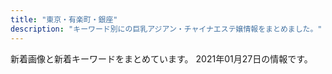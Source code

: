 ```yaml
---
title: "東京・有楽町・銀座"
description: "キーワード別にの巨乳アジアン・チャイナエステ嬢情報をまとめました。"
---
```


新着画像と新着キーワードをまとめています。
2021年01月27日の情報です。

<DmmAffiliateIns />
<KeywordTable
  shops={
    [
    {
        "keywords": {},
        "url": "http://coco.jpest.net/",
        "name": "CoCo",
        "img_links": [
            "http://coco.jpest.net/uploads//sites/14/2020/08/tel-1.png",
            "http://coco.jpest.net/uploads//sites/14/2020/08/tel-top2-3.jpg",
            "http://coco.jpest.net/uploads//sites/14/2020/08/a1.jpg",
            "http://coco.jpest.net/uploads//sites/14/2020/08/bcc3-1.jpg",
            "http://coco.jpest.net/uploads//sites/14/2020/08/sys-786x1024.jpg",
            "http://coco.jpest.net/uploads//sites/14/2020/08/r6.jpg",
            "http://coco.jpest.net/uploads//sites/14/2020/08/g3.jpg",
            "http://coco.jpest.net/uploads//sites/14/2020/08/g2-1.jpg",
            "http://coco.jpest.net/uploads//sites/14/2020/08/bcc1.jpg",
            "http://coco.jpest.net/uploads//sites/14/2020/08/g3-215x300.jpg",
            "http://coco.jpest.net/uploads//sites/14/2020/08/news.png",
            "http://coco.jpest.net/uploads//sites/14/2020/08/s1.png",
            "http://coco.jpest.net/uploads//sites/14/2020/09/g2.jpg",
            "http://coco.jpest.net/uploads//sites/14/2020/08/r1.jpg",
            "http://coco.jpest.net/uploads//sites/14/2020/08/ta.png",
            "http://coco.jpest.net/uploads//sites/14/2020/09/g2-215x300.jpg",
            "http://coco.jpest.net/uploads//sites/14/2020/08/bcc3-2.jpg",
            "http://coco.jpest.net/uploads//sites/14/2020/08/r4.jpg",
            "http://coco.jpest.net/uploads//sites/14/2020/08/g1-215x300.jpg",
            "http://coco.jpest.net/uploads//sites/14/2020/08/g1.jpg",
            "http://coco.jpest.net/uploads//sites/14/2020/08/pick_t.jpg",
            "http://coco.jpest.net/uploads//sites/14/2020/09/g1.jpg",
            "http://coco.jpest.net/uploads//sites/14/2020/09/g1-215x300.jpg",
            "http://coco.jpest.net/uploads//sites/14/2020/08/a2.jpg",
            "http://coco.jpest.net/uploads//sites/14/2020/08/g2-1-215x300.jpg",
            "http://coco.jpest.net/uploads//sites/14/2020/08/r5.jpg",
            "http://coco.jpest.net/uploads//sites/14/2020/08/interior_t.jpg",
            "http://coco.jpest.net/uploads//sites/14/2020/08/r3.jpg",
            "http://coco.jpest.net/uploads//sites/14/2020/08/staff_t.jpg",
            "http://coco.jpest.net/uploads//sites/14/2020/08/acc1.jpg",
            "http://coco.jpest.net/uploads//sites/14/2020/08/tel-top-1.jpg",
            "http://coco.jpest.net/uploads//sites/14/2020/08/bcc2.jpg",
            "http://coco.jpest.net/uploads//sites/14/2020/08/footer_02-1.jpg",
            "http://coco.jpest.net/uploads//sites/14/2020/08/r2.jpg"
        ],
        "station": "\u99ac\u55b0\u6a2a\u5c71\u99c5B4\u51fa\u53e3"
    },
    {
        "url": "http://sweet-massage.work/",
        "img_links": [
            "http://sweet-massage.work/img/s3.jpg",
            "http://sweet-massage.work/sp/img/botton.jpg",
            "http://sweet-massage.work/sp/img/sys.jpg",
            "http://sweet-massage.work/sp/img/st1.jpg",
            "http://sweet-massage.work/img/st2.jpg",
            "http://sweet-massage.work/sp/img/tit.jpg",
            "http://sweet-massage.work/img/sta4.jpg",
            "http://sweet-massage.work/img/mobile-1.png",
            "http://sweet-massage.work/img/st3.jpg",
            "http://sweet-massage.work/sp/img/st02.jpg",
            "http://sweet-massage.work/sp/img/st5.jpg",
            "http://sweet-massage.work/sp/img/time.jpg",
            "http://sweet-massage.work/sp/img/pic.jpg",
            "http://sweet-massage.work/img/st04.jpg",
            "http://sweet-massage.work/sp/img/s2.jpg",
            "http://sweet-massage.work/img/sta2.jpg",
            "http://sweet-massage.work/sp/img/info.jpg",
            "http://sweet-massage.work/img/foot-body.jpg",
            "http://sweet-massage.work/img/st1.jpg",
            "http://sweet-massage.work/img/m1.png",
            "http://sweet-massage.work/sp/img/t-t.jpg",
            "http://sweet-massage.work/sp/img/tel.jpg",
            "http://sweet-massage.work/img/sta1.jpg",
            "http://sweet-massage.work/sp/img/st04.jpg",
            "http://sweet-massage.work/img/st5.jpg",
            "http://sweet-massage.work/img/sta5.jpg",
            "http://sweet-massage.work/img/s5.jpg",
            "http://sweet-massage.work/img/st005.jpg",
            "http://sweet-massage.work/sp/img/st005.jpg",
            "http://sweet-massage.work/sp/img/t-r.jpg",
            "http://sweet-massage.work/img/st4.jpg",
            "http://sweet-massage.work/sp/img/add2.jpg",
            "http://sweet-massage.work/img/st03.jpg",
            "http://sweet-massage.work/sp/img/st4.jpg",
            "http://sweet-massage.work/img/st01.jpg",
            "http://sweet-massage.work/sp/img/t-a.jpg",
            "http://sweet-massage.work/img/s1.jpg",
            "http://sweet-massage.work/img/sta3.jpg",
            "http://sweet-massage.work/sp/img/st2.jpg",
            "http://sweet-massage.work/sp/img/pc.jpg",
            "http://sweet-massage.work/sp/img/t-o.jpg",
            "http://sweet-massage.work/img/st02.jpg",
            "http://sweet-massage.work/sp/img/st01.jpg",
            "http://sweet-massage.work/sp/img/st03.jpg",
            "http://sweet-massage.work/img/st05.jpg",
            "http://sweet-massage.work/img/nos.jpg",
            "http://sweet-massage.work/sp/img/add.jpg",
            "http://sweet-massage.work/sp/img/s4.jpg",
            "http://sweet-massage.work/sp/img/st05.jpg",
            "http://sweet-massage.work/sp/img/t-s.jpg",
            "http://sweet-massage.work/sp/img/st3.jpg",
            "http://sweet-massage.work/img/s2.jpg",
            "http://sweet-massage.work/sp/img/s5.jpg",
            "http://sweet-massage.work/img/s4.jpg",
            "http://sweet-massage.work/sp/img/s3.jpg"
        ],
        "station": "\u8305\u5834\u753a\u99c53\u756a\u51fa\u53e3",
        "name": "Sweet",
        "keywords": {
            "89": 3,
            "85": 3,
            "86": 6,
            "E": 6,
            "88": 3,
            "D": 6,
            "C": 3
        }
    },
    {
        "img_links": [
            "https://melodyspa.tokyo/images/st/mina.jpg",
            "https://melodyspa.tokyo/images/st/risa.jpg",
            "https://melodyspa.tokyo/images/st/yuna.jpg",
            "https://melodyspa.tokyo/images/st/you.jpg",
            "https://melodyspa.tokyo/images/st/yuna2.jpg",
            "https://melodyspa.tokyo/images/st/mina2.jpg",
            "https://melodyspa.tokyo/images/st/you3.jpg",
            "https://melodyspa.tokyo/images/topimage/topimage.jpg",
            "https://melodyspa.tokyo/images/st/ringo.jpg",
            "https://melodyspa.tokyo/images/st/yuna1.jpg",
            "https://melodyspa.tokyo/images/st/miho.jpg",
            "https://melodyspa.tokyo/images/st/you2.jpg",
            "https://melodyspa.tokyo/images/share/pagetop.png",
            "https://melodyspa.tokyo/images/st/rara2.jpg"
        ],
        "url": "https://melodyspa.tokyo/",
        "station": "JR\u65b0\u65e5\u672c\u6a4b\u99c56\u756a\u51fa\u53e3",
        "name": "Melody Spa -\u30e1\u30ed\u30c7\u30a3 \u30b9\u30d1-",
        "keywords": {
            "86": 4,
            "F": 2,
            "C": 28
        }
    },
    {
        "img_links": [
            "https://www.hatena.ne.jp/images/wwwridge/help@2x.png",
            "http://b.hatena.ne.jp/images/v4/public/add/hatenabookmark_ios7.png",
            "http://\u30a2\u30b8\u30a2\u30f3\u30a8\u30b9\u30c6.biz/images/88-31.jpg",
            "https://b.st-hatena.com/images/entry-button/button-only@2x.png",
            "https://b.hatena.ne.jp/images/v4/public/add/hatenabookmark_ios7.png",
            "https://www.hatena.ne.jp/images/wwwridge/ng@2x.png",
            "http://b.hatena.ne.jp/images/v4/public/add/hatenabookmark_android.png",
            "https://b.hatena.ne.jp/images/v4/public/add/hatenabookmark_android.png",
            "http://asian.mensesthe.tokyo/wp-content/uploads/2016/01/7CzXuAWe.jpg",
            "https://www.hatena.ne.jp/images/wwwridge/ok@2x.png",
            "http://momipara.jp/img/link/momi88.jpg"
        ],
        "url": "http://kaitekido.eei.jp/",
        "keywords": {},
        "name": "\u5feb\u9069\u5802",
        "station": "\u516b\u4e01\u5800\u99c5B2\u51fa\u53e3"
    },
    {
        "station": "\u65b0\u5bcc\u753a\u99c5",
        "name": "\u7652\u3057\u306e\u6d77",
        "img_links": [
            "http://xn--vckg5a5c7c8c1czd.in.net/images/staff_images/cg5.jpg",
            "http://xn--vckg5a5c7c8c1czd.in.net/images/slider/slide2s.jpg",
            "http://xn--vckg5a5c7c8c1czd.in.net/images/an_2_02.jpg",
            "http://xn--vckg5a5c7c8c1czd.in.net/images/an_2_04.jpg",
            "http://xn--vckg5a5c7c8c1czd.in.net/images/staff_images/top_small_5.jpg",
            "http://xn--vckg5a5c7c8c1czd.in.net/images/slider/slide3.jpg",
            "http://xn--vckg5a5c7c8c1czd.in.net/images/staff_images/cg16.jpg",
            "http://xn--vckg5a5c7c8c1czd.in.net/images/index_01.jpg",
            "http://xn--vckg5a5c7c8c1czd.in.net/images/slider/slide2.jpg",
            "http://xn--vckg5a5c7c8c1czd.in.net/images/no.png",
            "http://xn--vckg5a5c7c8c1czd.in.net/images/staff_images/cg14.jpg",
            "http://xn--vckg5a5c7c8c1czd.in.net/images/an_2_03.jpg",
            "http://xn--vckg5a5c7c8c1czd.in.net/images/staff_images/top_small_16.jpg",
            "http://xn--vckg5a5c7c8c1czd.in.net/images/slider/slide3s.jpg",
            "http://xn--vckg5a5c7c8c1czd.in.net/images/slider/slide1.jpg",
            "http://xn--vckg5a5c7c8c1czd.in.net/images/an_2_05.jpg",
            "http://xn--vckg5a5c7c8c1czd.in.net/images/an_1_07.jpg",
            "http://xn--vckg5a5c7c8c1czd.in.net/images/staff_images/top_small_14.jpg",
            "http://xn--vckg5a5c7c8c1czd.in.net/images/an_1_04.jpg",
            "http://xn--vckg5a5c7c8c1czd.in.net/images/QRcode.jpg",
            "http://xn--vckg5a5c7c8c1czd.in.net/images/staff_images/top_small_1.jpg",
            "http://xn--vckg5a5c7c8c1czd.in.net/images/staff_images/top_small_17.jpg",
            "http://xn--vckg5a5c7c8c1czd.in.net/images/an_2_06.jpg",
            "http://xn--vckg5a5c7c8c1czd.in.net/images/an_1_03.jpg",
            "http://xn--vckg5a5c7c8c1czd.in.net/images/an_1_06.jpg",
            "http://xn--vckg5a5c7c8c1czd.in.net/images/slider/slide1s.jpg",
            "http://xn--vckg5a5c7c8c1czd.in.net/images/an_1_02.jpg",
            "http://xn--vckg5a5c7c8c1czd.in.net/images/an_2_07.jpg",
            "http://xn--vckg5a5c7c8c1czd.in.net/images/staff_images/cg17.jpg",
            "http://xn--vckg5a5c7c8c1czd.in.net/images/staff_images/cg1.jpg"
        ],
        "url": "http://xn--vckg5a5c7c8c1czd.in.net/",
        "keywords": {
            "E": 4,
            "D": 16,
            "86": 20
        }
    },
    {
        "keywords": {},
        "img_links": [
            "http://e-berry.work/staff/ai.jpg",
            "http://e-berry.work/sp/img/moka1.jpg",
            "http://e-berry.work/staff/hikari.jpg",
            "http://e-berry.work/sp/images/sys1.png",
            "http://e-berry.work/sp/images/9.jpg",
            "http://e-berry.work/images/sys1.jpg",
            "http://e-berry.work/staff/moka.jpg",
            "http://e-berry.work/sp/images/tel.png",
            "http://e-berry.work/images/rec2.jpg",
            "http://e-berry.work/sp/images/b2.jpg",
            "http://e-berry.work/sp/images/news.png",
            "http://e-berry.work/sp/staff/ai.jpg",
            "http://e-berry.work/sp/images/sys2.png",
            "http://e-berry.work/sp/staff/rina.jpg",
            "http://e-berry.work/images/newsb.png",
            "http://e-berry.work/sp/img/rina1.jpg",
            "http://e-berry.work/images/int2.jpg",
            "http://e-berry.work/img/yoko1.jpg",
            "http://e-berry.work/images/b2.jpg",
            "http://e-berry.work/images/newface.jpg",
            "http://e-berry.work/sp/img/natumi1.jpg",
            "http://e-berry.work/sp/img/nene1.jpg",
            "http://e-berry.work/sp/images/concept.jpg",
            "http://e-berry.work/images/interior_t.jpg",
            "http://e-berry.work/sp/staff/moka.jpg",
            "http://e-berry.work/sp/images/topgirl.png",
            "http://e-berry.work/images/concept.jpg",
            "http://e-berry.work/staff/haruka.jpg",
            "http://e-berry.work/sp/staff/yoko.jpg",
            "http://e-berry.work/img/moka1.jpg",
            "http://e-berry.work/sp/img/haruka1.jpg",
            "http://e-berry.work/staff/rina.jpg",
            "http://e-berry.work/sp/images/int1.png",
            "http://e-berry.work/img/rina1.jpg",
            "http://e-berry.work/staff/aya.jpg",
            "http://e-berry.work/staff/nene.jpg",
            "http://e-berry.work/staff/yoko.jpg",
            "http://e-berry.work/img/natumi1.jpg",
            "http://e-berry.work/sp/images/footer.jpg",
            "http://e-berry.work/img/ai1.jpg",
            "http://e-berry.work/sp/images/newface.png",
            "http://e-berry.work/images/10.jpg",
            "http://e-berry.work/sp/images/10.jpg",
            "http://e-berry.work/img/aya1.jpg",
            "http://e-berry.work/images/b1.jpg",
            "http://e-berry.work/images/ac1.jpg",
            "http://e-berry.work/images/staff_t.jpg",
            "http://e-berry.work/images/int1.jpg",
            "http://e-berry.work/sp/images/sys3.png",
            "http://e-berry.work/images/news_t.jpg",
            "http://e-berry.work/images/sm.jpg",
            "http://e-berry.work/sp/img/ai1.jpg",
            "http://e-berry.work/sp/images/newsb.png",
            "http://e-berry.work/images/sys3.jpg",
            "http://e-berry.work/sp/img/yoko1.jpg",
            "http://e-berry.work/sp/staff/haruka.jpg",
            "http://e-berry.work/images/sys2.jpg",
            "http://e-berry.work/staff/natumi.jpg",
            "http://e-berry.work/sp/images/head.jpg",
            "http://e-berry.work/img/hikari1.jpg",
            "http://e-berry.work/sp/staff/aya.jpg",
            "http://e-berry.work/sp/img/aya1.jpg",
            "http://e-berry.work/sp/images/int2.png",
            "http://e-berry.work/sp/img/hikari1.jpg",
            "http://e-berry.work/sp/img/ayumi1.jpg",
            "http://e-berry.work/sp/images/rec2.png",
            "http://e-berry.work/sp/staff/natumi.jpg",
            "http://e-berry.work/img/ayumi1.jpg",
            "http://e-berry.work/images/rec1.jpg",
            "http://e-berry.work/img/nene1.jpg",
            "http://e-berry.work/img/haruka1.jpg",
            "http://e-berry.work/images/head.jpg",
            "http://e-berry.work/sp/staff/nene.jpg",
            "http://e-berry.work/images/9.jpg",
            "http://e-berry.work/staff/ayumi.jpg",
            "http://e-berry.work/sp/staff/ayumi.jpg",
            "http://e-berry.work/sp/images/rec1.jpg",
            "http://e-berry.work/images/tgirl.jpg",
            "http://e-berry.work/sp/images/staff_t.png",
            "http://e-berry.work/sp/images/interior_t.png",
            "http://e-berry.work/sp/images/b1.jpg",
            "http://e-berry.work/sp/staff/hikari.jpg",
            "http://e-berry.work/sp/images/ac1.jpg"
        ],
        "url": "http://e-berry.work/index.html",
        "station": "\u6c34\u5929\u5bae\u524d\u99c56\u756a\u51fa\u53e3",
        "name": "\u30a2\u30ed\u30de\u30a2\u30ea\u30a2"
    },
    {
        "url": "http://esthe-massage.red/",
        "img_links": [],
        "keywords": {},
        "station": "\u516b\u4e01\u5800\u99c5B4\u51fa\u53e3",
        "name": "\u30d9\u30d3\u30fc\u30e9\u30d6\u30ea\u30fc"
    },
    {
        "img_links": [
            "http://prime-relax.work/sp/img/cam.jpg",
            "http://prime-relax.work/sp/img/pic.jpg",
            "http://prime-relax.work/sp/img/pc.jpg",
            "http://prime-relax.work/img/sta8.jpg",
            "http://prime-relax.work/sp/img/sys.jpg",
            "http://prime-relax.work/sp/img/t-r.jpg",
            "http://prime-relax.work/img/st014.jpg",
            "http://prime-relax.work/img/st11.jpg",
            "http://prime-relax.work/img/st9.jpg",
            "http://prime-relax.work/sp/img/sta14.jpg",
            "http://prime-relax.work/img/link10033.jpg",
            "http://prime-relax.work/sp/img/sta7.jpg",
            "http://prime-relax.work/img/st013.jpg",
            "http://prime-relax.work/img/sta4.jpg",
            "http://prime-relax.work/sp/img/t-s.jpg",
            "http://prime-relax.work/img/st07.jpg",
            "http://prime-relax.work/img/IMG_1675.jpg",
            "http://prime-relax.work/sp/img/p-8.jpg",
            "http://prime-relax.work/sp/img/sta9.jpg",
            "http://prime-relax.work/img/sta9.jpg",
            "http://prime-relax.work/img/st04.jpg",
            "http://prime-relax.work/img/link-.jpg",
            "http://prime-relax.work/sp/img/sta13.jpg",
            "http://prime-relax.work/img/mo.png",
            "http://prime-relax.work/img/sta12.jpg",
            "http://prime-relax.work/img/sta7.jpg",
            "http://prime-relax.work/img/st5.jpg",
            "http://prime-relax.work/img/bottom.png",
            "http://prime-relax.work/sp/img/p-7.jpg",
            "http://prime-relax.work/img/IMG_1709.jpg",
            "http://prime-relax.work/img/bottom-.png",
            "http://prime-relax.work/img/link20067.jpg",
            "http://prime-relax.work/img/st12.jpg",
            "http://prime-relax.work/img/link300100.jpg",
            "http://prime-relax.work/img/eve.jpg",
            "http://prime-relax.work/sp/img/add2.jpg",
            "http://prime-relax.work/sp/img/botton.jpg",
            "http://prime-relax.work/sp/img/add.jpg",
            "http://prime-relax.work/img/st08.jpg",
            "http://prime-relax.work/sp/img/p-9.jpg",
            "http://prime-relax.work/sp/img/sta12.jpg",
            "http://prime-relax.work/img/sys.jpg",
            "http://prime-relax.work/img/st8.jpg",
            "http://prime-relax.work/img/sta11.jpg",
            "http://prime-relax.work/sp/img/sta11.jpg",
            "http://prime-relax.work/sp/img/tit.jpg",
            "http://prime-relax.work/sp/img/t-a.jpg",
            "http://prime-relax.work/img/st14.jpg",
            "http://prime-relax.work/sp/img/add3.jpg",
            "http://prime-relax.work/sp/img/sta8.jpg",
            "http://prime-relax.work/sp/img/time.jpg",
            "http://prime-relax.work/sp/img/tel.jpg",
            "http://prime-relax.work/img/body-.jpg",
            "http://prime-relax.work/img/st7.jpg",
            "http://prime-relax.work/img/sta5.jpg",
            "http://prime-relax.work/img/IMG_1667.jpg",
            "http://prime-relax.work/img/st4.jpg",
            "http://prime-relax.work/img/st13.jpg",
            "http://prime-relax.work/sp/img/sta4.jpg",
            "http://prime-relax.work/img/IMG_1699.jpg",
            "http://prime-relax.work/img/head.jpg",
            "http://prime-relax.work/img/sta13.jpg",
            "http://prime-relax.work/sp/img/info.jpg",
            "http://prime-relax.work/img/sta14.jpg",
            "http://prime-relax.work/sp/img/sta5.jpg",
            "http://prime-relax.work/sp/img/t-t.jpg",
            "http://prime-relax.work/sp/img/t-o.jpg"
        ],
        "name": "PRIME\u30fb\u30d7\u30e9\u30a4\u30e0",
        "station": "\u99ac\u55b0\u753a\u99c51\u756a\u51fa\u53e3",
        "keywords": {
            "C": 7,
            "D": 10,
            "E": 1,
            "86": 7,
            "87": 4,
            "84": 5,
            "82": 1,
            "88": 1
        },
        "url": "http://prime-relax.work/"
    },
    {
        "url": "http://koikst.xyz/",
        "station": "JR\u6771\u4eac\u99c5\u516b\u91cd\u6d32\u53e3",
        "keywords": {
            "85": 2,
            "E": 3,
            "C": 2,
            "89": 3
        },
        "img_links": [
            "http://koikst.xyz/_src/20886308/t02200330_0640096013249885015.jpg",
            "http://koikst.xyz/_src/20885811/up.png",
            "http://koikst.xyz/_src/20886019/up.png",
            "http://koikst.xyz/_src/20886007/_k3_6020.jpg",
            "http://sunflower.jp.net/1.jpg",
            "http://sunflower.jp.net/6.jpg",
            "http://koikst.xyz/_src/20886310/wechatimg405.jpg",
            "http://koikst.xyz/_src/20886060/index_33.png",
            "http://koikst.xyz/_src/20886035/up.png",
            "http://koikst.xyz/_src/51067435/wechatimg725.jpg",
            "http://koikst.xyz/_src/20885828/up.png",
            "http://koikst.xyz/_src/51067437/wechatimg724.jpg",
            "http://koikst.xyz/_src/20886005/wechatimg35.jpg",
            "http://koikst.xyz/_src/20885836/sign.jpg",
            "http://koikst.xyz/_src/51067440/wechatimg723.jpg",
            "http://koikst.xyz/_src/20886229/_dsf0778_pp.jpg",
            "http://koikst.xyz/_src/20991736/t02200330_0640096013249885015.jpg",
            "http://koikst.xyz/_src/20886303/07958eda583eff2b24876adf03c0a434.jpg",
            "http://koikst.xyz/_src/20886233/906ab10dd05fdcaee1fa99bd6e5779ea.jpg",
            "http://koikst.xyz/_src/20886064/index_37.png",
            "http://sunflower.jp.net/5.jpg",
            "http://koikst.xyz/_src/20886283/img20170527114635169213.png",
            "http://koikst.xyz/_src/20886062/index_35.png",
            "http://koikst.xyz/_src/20886010/img_3017.jpg",
            "http://koikst.xyz/_src/20885997/up.png",
            "http://koikst.xyz/_src/20886058/sign.png",
            "http://koikst.xyz/_src/20886148/therapist-ito.jpg",
            "http://koikst.xyz/_src/20886300/media-20170919.jpg",
            "http://koikst.xyz/_src/20886235/t02200330_0640096013249885015.jpg",
            "http://koikst.xyz/_src/20886103/up.png",
            "http://koikst.xyz/_src/20886092/therapist-ito.jpg",
            "http://koikst.xyz/_src/20886061/index_34.png",
            "http://koikst.xyz/_src/20886006/wechatimg36.jpg",
            "http://koikst.xyz/_src/20886059/sign.png",
            "http://koikst.xyz/_src/20886065/index_38.png",
            "http://koikst.xyz/_src/20886211/07958eda583eff2b24876adf03c0a434.jpg",
            "http://koikst.xyz/_src/20886063/index_36.png",
            "http://koikst.xyz/_src/20886111/_dsf0778_pp.jpg",
            "http://koikst.xyz/_src/20886122/up.png",
            "http://koikst.xyz/_src/51067433/wechatimg726.jpg",
            "http://koikst.xyz/_src/20886305/therapist-ito.jpg",
            "http://koikst.xyz/_src/20886009/img_2917.jpg",
            "http://koikst.xyz/_src/20885845/up.png",
            "http://sunflower.jp.net/2.jpg",
            "http://koikst.xyz/_src/20886066/slider2.png",
            "http://koikst.xyz/_src/20885809/www.cman.png",
            "http://sunflower.jp.net/3.jpg",
            "http://koikst.xyz/_src/20886287/9c88380aa0315ec9292225a3223d62d9.jpg",
            "http://koikst.xyz/_src/20886222/up.png",
            "http://koikst.xyz/_src/20886231/_dsf0770_pp.jpg",
            "http://koikst.xyz/_src/21089124/img20180325193504865361.png",
            "http://koikst.xyz/_src/20886008/_k3_6019.jpg"
        ],
        "name": "\u60a0"
    },
    {
        "station": "\u7bc9\u5730\u99c52\u756a\u51fa\u53e3",
        "name": "Firework\uff5e\u30d5\u30a1\u30a4\u30a2\u30ef\u30fc\u30af\uff5e",
        "keywords": {},
        "img_links": [
            "http://a-smile.click/girl/4.jpg",
            "http://a-smile.click/img/qr.png",
            "http://a-smile.click/girl/3_1.jpg",
            "http://a-smile.click/girl/6.jpg",
            "http://a-smile.click/img/staff_headimg.jpg",
            "http://a-smile.click/girl/3.jpg",
            "http://a-smile.click/img/link_headimg.jpg",
            "http://a-smile.click/img/room/photo04.jpg",
            "http://a-smile.click/girl/1.jpg",
            "http://a-smile.click/girl/1_1.jpg",
            "http://a-smile.click/girl/5.jpg",
            "http://a-smile.click/img/head_img.jpg",
            "http://a-smile.click/img/room/photo03.jpg",
            "http://a-smile.click/girl/2_1.jpg",
            "http://a-smile.click/girl/5_1.jpg",
            "http://a-smile.click/girl/2.jpg",
            "http://a-smile.click/img/room/photo02.jpg",
            "http://a-smile.click/img/faq_headimg.jpg",
            "http://a-smile.click/img/tel.png",
            "http://a-smile.click/topics/img/117-1.jpg",
            "http://a-smile.click/img/rec_headimg.jpg",
            "http://a-smile.click/img/room/photo01.jpg"
        ],
        "url": "http://a-smile.click/"
    },
    {
        "name": "Miss.9\uff5e\u30df\u30b9.\u30ad\u30e5\u30a6\uff5e",
        "url": "http://esthe-aroma.com/",
        "img_links": [
            "http://esthe-aroma.com/images/cg11.jpg",
            "http://esthe-aroma.com/images/end-info.png",
            "http://esthe-aroma.com/images/mainImg_sub.jpg",
            "http://esthe-aroma.com/images/icon_top.png",
            "http://esthe-aroma.com/images/cg09.jpg",
            "http://esthe-aroma.com/images/cg10.jpg",
            "http://esthe-aroma.com/images/cg08.jpg",
            "http://esthe-aroma.com/images/icon_info.png",
            "http://esthe-aroma.com/images/photo01.jpg",
            "http://esthe-aroma.com/images/cg06.jpg",
            "http://esthe-aroma.com/images/cg05.jpg",
            "http://esthe-aroma.com/images/cg07.jpg",
            "http://esthe-aroma.com/images/cg12.jpg",
            "http://esthe-aroma.com/images/photo02.jpg",
            "http://esthe-aroma.com/images/cg02.jpg",
            "http://esthe-aroma.com/images/icon_concept.png",
            "http://esthe-aroma.com/images/cg13.jpg",
            "http://esthe-aroma.com/images/qrc.jpg",
            "http://esthe-aroma.com/images/icon_staff.png",
            "http://esthe-aroma.com/images/photo03.jpg",
            "http://esthe-aroma.com/images/cg04.jpg",
            "http://esthe-aroma.com/images/cg01.jpg",
            "http://esthe-aroma.com/images/btn2.png",
            "http://esthe-aroma.com/images/cg03.jpg",
            "http://esthe-aroma.com/images/icon_tel.png"
        ],
        "keywords": {
            "D": 10,
            "E": 1,
            "86": 13,
            "C": 2
        },
        "station": "\u99ac\u55b0\u6a2a\u5c71\u99c5A2\u51fa\u53e3"
    },
    {
        "keywords": {
            "85": 18,
            "E": 9,
            "88": 9,
            "83": 9,
            "90": 9,
            "C": 9,
            "\u80f8": 1,
            "D": 9
        },
        "img_links": [
            "http://starrysky.esnavi.work/2/uploadimg/1596225793.jpg",
            "http://starrysky.esnavi.work/2/uploadimg/1609136908.jpeg",
            "http://starrysky.esnavi.work/iDl2toJilLq62VX.png",
            "https://century.pwchp.com/images/vis_theptframe.png",
            "http://starrysky.esnavi.work/2/uploadimg/1565558725.jpg",
            "http://starrysky.esnavi.work/vis_theptframe.png",
            "https://pwchp.com/images_editor/124/images/1559717095-146381_2.jpg",
            "http://starrysky.esnavi.work/1-1PZ515095RN.jpg",
            "http://starrysky.esnavi.work/2/uploadimg/1609136727.jpeg",
            "http://starrysky.esnavi.work/2/uploadimg/1574764277.jpg"
        ],
        "url": "http://starrysky.esnavi.work/",
        "name": "\u661f\u306e\u7a7a",
        "station": "JR\u99ac\u55b0\u753a\u99c5"
    },
    {
        "keywords": {
            "D": 2,
            "88": 5,
            "85": 7,
            "87": 5,
            "F": 5,
            "C": 17,
            "E": 5
        },
        "station": "\u4eba\u5f62\u753a\u99c5A1\u51fa\u53e3",
        "url": "http://cocosia-massage.work/",
        "name": "COCOSIA",
        "img_links": [
            "http://cocosia-massage.work/img/st3.jpg",
            "http://cocosia-massage.work/img/conc.jpg",
            "http://cocosia-massage.work/img/st1.jpg",
            "http://cocosia-massage.work/img/news.jpg",
            "http://cocosia-massage.work/sp/img/p-4.jpg",
            "http://cocosia-massage.work/sp/img/st1.jpg",
            "http://cocosia-massage.work/img/acc.jpg",
            "http://cocosia-massage.work/sp/img/t-s.jpg",
            "http://cocosia-massage.work/sp/img/cam1.jpg",
            "http://cocosia-massage.work/sp/img/t-t.jpg",
            "http://cocosia-massage.work/sp/img/t-t2.jpg",
            "http://cocosia-massage.work/img/newf.jpg",
            "http://cocosia-massage.work/sp/img/cam4.jpg",
            "http://cocosia-massage.work/sp/img/qr.jpg",
            "http://cocosia-massage.work/sp/img/acc.jpg",
            "http://cocosia-massage.work/sp/img/st2.jpg",
            "http://cocosia-massage.work/sp/img/st3.jpg",
            "http://cocosia-massage.work/img/fla-1.jpg",
            "http://cocosia-massage.work/img/sta2.jpg",
            "http://cocosia-massage.work/img/xmas.png",
            "http://cocosia-massage.work/sp/img/info.jpg",
            "http://cocosia-massage.work/img/fla-2.jpg",
            "http://cocosia-massage.work/img/st2.jpg",
            "http://cocosia-massage.work/img/r9.jpg",
            "http://cocosia-massage.work/sp/img/st4.jpg",
            "http://cocosia-massage.work/sp/img/rec.jpg",
            "http://cocosia-massage.work/img/cncp.jpg",
            "http://cocosia-massage.work/img/sta3.jpg",
            "http://cocosia-massage.work/sp/img/cam2.jpg",
            "http://cocosia-massage.work/sp/img/t-r.jpg",
            "http://cocosia-massage.work/sp/img/p-3.jpg",
            "http://cocosia-massage.work/sp/img/p-1.jpg",
            "http://cocosia-massage.work/sp/img/pc.jpg",
            "http://cocosia-massage.work/sp/img/sys.jpg",
            "http://cocosia-massage.work/img/head2.jpg",
            "http://cocosia-massage.work/img/sta1.jpg",
            "http://cocosia-massage.work/img/st4.jpg",
            "http://cocosia-massage.work/sp/img/p-2.jpg",
            "http://cocosia-massage.work/sp/img/botton.jpg",
            "http://cocosia-massage.work/sp/img/cam3.jpg",
            "http://cocosia-massage.work/img/sta4.jpg"
        ]
    },
    {
        "img_links": [
            "https://mens-esthe.jpn.vin/images/tit_link.jpg",
            "https://mens-esthe.jpn.vin/images/top.png",
            "https://mens-esthe.jpn.vin/photos/sites/4/2020/12/202012110248090.jpg",
            "https://mens-esthe.jpn.vin/photos/sites/4/2020/12/2020121102462172.jpg",
            "https://mens-esthe.jpn.vin/images/tit_staff02.jpg",
            "https://mens-esthe.jpn.vin/images/nav_link02.png",
            "https://mens-esthe.jpn.vin/images/tit_pick.jpg",
            "https://mens-esthe.jpn.vin/images/sp_end.png",
            "https://mens-esthe.jpn.vin/images/sp_photo_1.jpg",
            "https://mens-esthe.jpn.vin/images/end.png",
            "https://mens-esthe.jpn.vin/images/sp_tit_link.jpg",
            "https://mens-esthe.jpn.vin/photos/sites/4/2020/12/2020121102464663.jpg",
            "https://mens-esthe.jpn.vin/images/nav_link08.png",
            "https://mens-esthe.jpn.vin/images/sp_tit_staff02.jpg",
            "https://mens-esthe.jpn.vin/images/nav_link04.png",
            "https://mens-esthe.jpn.vin/images/side_mobile.jpg",
            "https://mens-esthe.jpn.vin/images/nav_link03.png",
            "https://mens-esthe.jpn.vin/images/sp_tit_staff.jpg",
            "https://mens-esthe.jpn.vin/images/photo_1.jpg",
            "https://mens-esthe.jpn.vin/images/room1.jpg",
            "https://mens-esthe.jpn.vin/images/nav_link05.png",
            "https://mens-esthe.jpn.vin/photos/sites/4/2020/12/2020121102501422.jpg",
            "https://mens-esthe.jpn.vin/images/nav_link01.png",
            "https://mens-esthe.jpn.vin/images/navbar-top.jpg",
            "https://mens-esthe.jpn.vin/images/room2.jpg",
            "https://mens-esthe.jpn.vin/images/tit_staff.jpg",
            "https://mens-esthe.jpn.vin/images/nav_link07.png",
            "https://mens-esthe.jpn.vin/images/sp_tit_pick.jpg",
            "https://mens-esthe.jpn.vin/photos/sites/4/2020/12/2020121102483539.jpg",
            "https://mens-esthe.jpn.vin/images/tit_face.jpg",
            "https://mens-esthe.jpn.vin/images/nav_link06.png",
            "https://mens-esthe.jpn.vin/images/tit_info.jpg",
            "https://mens-esthe.jpn.vin/images/sp_tit_info.jpg"
        ],
        "name": "\u6771\u4eac\u65e5\u672c\u6a4b\u30e1\u30f3\u30ba\u30a8\u30b9\u30c6",
        "station": "JR\u6771\u4eac\u99c5\u516b\u91cd\u6d32\u5317\u53e3",
        "url": "https://mens-esthe.jpn.vin/",
        "keywords": {
            "86": 100,
            "D": 125,
            "85": 25
        }
    },
    {
        "station": "\u8305\u5834\u753a\u99c510\u756a\u51fa\u53e3",
        "keywords": {
            "E": 52,
            "90": 17,
            "93": 63,
            "88": 15,
            "C": 57,
            "100": 10,
            "D": 20,
            "G": 10,
            "F": 29,
            "84": 5,
            "86": 33
        },
        "img_links": [
            "https://aroma.tyo.cm/images/top_slider02.jpg",
            "https://aroma.tyo.cm/images/btn_side04.png",
            "https://aroma.tyo.cm/images/btn_side01.png",
            "https://aroma.tyo.cm/photos/sites/89/2019/12/2019122416352319.jpg",
            "https://aroma.tyo.cm/photos/sites/89/2019/12/2019122416352050.jpg",
            "https://aroma.tyo.cm/images/btn_side03.png",
            "https://aroma.tyo.cm/photos/sites/89/2019/12/2019122416352378.jpg",
            "https://aroma.tyo.cm/images/btn_side07.png",
            "https://aroma.tyo.cm/images/top.png",
            "https://aroma.tyo.cm/images/top_slider03.jpg",
            "https://aroma.tyo.cm/photos/sites/89/2019/12/2019122416352079.jpg",
            "https://aroma.tyo.cm/photos/sites/89/2019/12/2019122416352260.jpg",
            "https://aroma.tyo.cm/photos/sites/89/2019/12/2019122416352195.jpg",
            "https://aroma.tyo.cm/images/btn_side05.png",
            "https://aroma.tyo.cm/images/btn_side06.png",
            "https://aroma.tyo.cm/images/btn_side02.png",
            "https://aroma.tyo.cm/images/top_slider01.jpg",
            "https://aroma.tyo.cm/photos/sites/89/2019/12/2019122416352349.jpg",
            "https://aroma.tyo.cm/photos/sites/89/2019/12/201912241635216.jpg",
            "https://aroma.tyo.cm/images/sp_top.png",
            "https://aroma.tyo.cm/photos/sites/89/2019/12/2019122416352299.jpg"
        ],
        "name": "\u6975\u4e0a\u30e1\u30f3\u30ba\u30a2\u30ed\u30de\u65e5\u672c\u6a4b",
        "url": "https://aroma.tyo.cm/"
    },
    {
        "img_links": [
            "http://toukasui.jpn.mn/images/mobile.jpg",
            "http://toukasui.jpn.mn/photos/sites/49/2018/11/2018110702420266.jpg",
            "http://toukasui.jpn.mn/images/top.jpg",
            "http://toukasui.jpn.mn/images/s_staff.png",
            "http://toukasui.jpn.mn/photos/sites/49/2019/07/2019070111270334.jpg",
            "http://toukasui.jpn.mn/photos/sites/49/2019/11/2019111002374421.jpg",
            "http://toukasui.jpn.mn/images/room2.jpg",
            "http://toukasui.jpn.mn/photos/sites/49/2018/11/2018111701424587.jpg",
            "http://toukasui.jpn.mn/images/room3.jpg",
            "http://toukasui.jpn.mn/images/face.jpg",
            "http://toukasui.jpn.mn/images/room4.jpg",
            "http://toukasui.jpn.mn/images/news.jpg",
            "http://toukasui.jpn.mn/photos/sites/49/2019/08/2019081010463794.jpg",
            "http://toukasui.jpn.mn/photos/sites/49/2019/02/2019020710305082.jpg",
            "http://toukasui.jpn.mn/photos/sites/49/2020/09/202009151644200.jpg",
            "http://toukasui.jpn.mn/photos/sites/49/2019/06/2019061711394937.jpg",
            "http://toukasui.jpn.mn/images/room1.jpg",
            "http://toukasui.jpn.mn/photos/sites/49/2019/09/2019091616543823.jpg",
            "http://toukasui.jpn.mn/photos/sites/49/2019/08/2019082510480041.jpg",
            "http://toukasui.jpn.mn/photos/sites/49/2018/12/2018121411170742.jpg",
            "http://toukasui.jpn.mn/images/pick.jpg",
            "http://toukasui.jpn.mn/photos/sites/49/2019/03/2019030615101559.jpg",
            "http://toukasui.jpn.mn/photos/sites/49/2019/02/2019021519245846.jpg"
        ],
        "station": "\u6771\u9280\u5ea7\u99c55\u756a\u51fa\u53e3",
        "keywords": {
            "86": 7,
            "89": 1,
            "85": 2,
            "F": 1,
            "88": 1,
            "E": 3,
            "87": 2,
            "D": 9
        },
        "name": "\u6843\u82b1\u6c34*\u3068\u3046\u304b\u3059\u3044",
        "url": "http://toukasui.jpn.mn/"
    },
    {
        "img_links": [
            "http://s-este.net/wp/wp-content/uploads/2019/02/sahijaknklaa.jpg",
            "http://s-este.net/wp/wp-content/themes/Butterfly2_ver_1_3/images/call.png",
            "http://s-este.net/wp/wp-content/uploads/2019/02/hasuoiioaasa.jpg",
            "http://s-este.net/wp/wp-content/uploads/2017/04/no_photo.jpg",
            "http://s-este.net/wp/wp-content/uploads/2020/09/0987654r.jpg",
            "http://s-este.net/wp/wp-content/themes/Butterfly2_ver_1_3/images/tel.png",
            "http://s-este.net/wp/wp-content/uploads/2017/04/hsoajalk12.jpg",
            "http://s-este.net/wp/wp-content/uploads/2020/09/1234567.jpg",
            "http://s-este.net/wp/wp-content/uploads/2019/02/gsyashuiaakaa.jpg",
            "http://s-este.net/wp/wp-content/uploads/2020/09/132456.jpg",
            "http://s-este.net/wp/wp-content/themes/Butterfly2_ver_1_3/event/top-img01.png",
            "http://s-este.net/wp/wp-content/themes/Butterfly2_ver_1_3/event/top-img02.png",
            "http://s-este.net/wp/wp-content/themes/Butterfly2_ver_1_3/images/room/4.jpg",
            "http://s-este.net/wp/wp-content/themes/Butterfly2_ver_1_3/images/room/1.jpg",
            "http://s-este.net/wp/wp-content/uploads/2019/02/hsuiasjoialmlkaas.jpg",
            "http://s-este.net/wp/wp-content/uploads/2020/09/12345rtfgh.jpg",
            "http://s-este.net/wp/wp-content/uploads/2019/02/hsaiosijoamklaa.jpg",
            "http://s-este.net/wp/wp-content/uploads/2019/02/saihosjaiokal.jpg",
            "http://s-este.net/wp/wp-content/themes/Butterfly2_ver_1_3/images/room/3.jpg",
            "http://s-este.net/wp/wp-content/themes/Butterfly2_ver_1_3/images/room/2.jpg",
            "http://s-este.net/wp/wp-content/uploads/2019/02/sahojioalkskla.jpg"
        ],
        "name": "\u30e9\u30d5\u30a3\u30fc\u30eb",
        "keywords": {
            "D": 2,
            "F": 2,
            "C": 4,
            "\u30bb\u30af\u30b7\u30fc": 1,
            "E": 6
        },
        "url": "http://s-este.net/",
        "station": "\u65b0\u65e5\u672c\u6a4b\u99c55\u756a\u51fa\u53e3"
    },
    {
        "url": "http://missyou-esthe.com/",
        "keywords": {
            "86": 14,
            "85": 2,
            "87": 4
        },
        "station": "\u65b0\u5bcc\u753a\u99c53\u756a\u51fa\u53e3",
        "img_links": [
            "http://missyou-esthe.com/img/tt17.jpg",
            "http://missyou-esthe.com/img/tt12.jpg",
            "http://missyou-esthe.com/img/eve.jpg",
            "http://missyou-esthe.com/img/tt1.jpg",
            "http://missyou-esthe.com/img/cg13.jpg",
            "http://missyou-esthe.com/img/tt4.jpg",
            "http://missyou-esthe.com/img/tt13.jpg",
            "http://missyou-esthe.com/img/cg02.jpg",
            "http://missyou-esthe.com/img/tt15.jpg",
            "http://missyou-esthe.com/img/tt2.jpg",
            "http://missyou-esthe.com/img/cg07.jpg",
            "http://missyou-esthe.com/img/cg01.jpg",
            "http://missyou-esthe.com/img/cg05.jpg",
            "http://missyou-esthe.com/img/cg14.jpg",
            "http://missyou-esthe.com/img/cg03.jpg",
            "http://missyou-esthe.com/img/cg11.jpg",
            "http://missyou-esthe.com/img/tt16.jpg",
            "http://missyou-esthe.com/img/t2.jpg",
            "http://missyou-esthe.com/img/t1.jpg",
            "http://missyou-esthe.com/img/tt21.jpg",
            "http://missyou-esthe.com/img/t3.jpg",
            "http://missyou-esthe.com/img/tt14.jpg",
            "http://missyou-esthe.com/img/tt20.jpg",
            "http://missyou-esthe.com/img/mr1.jpg",
            "http://missyou-esthe.com/img/lin.jpg",
            "http://missyou-esthe.com/img/cg10.jpg",
            "http://missyou-esthe.com/img/cg08.jpg",
            "http://missyou-esthe.com/img/cg09.jpg",
            "http://missyou-esthe.com/img/no.png",
            "http://missyou-esthe.com/img/tt18.jpg",
            "http://missyou-esthe.com/img/cg091.jpg",
            "http://missyou-esthe.com/img/f.jpg",
            "http://missyou-esthe.com/img/tt19.jpg",
            "http://missyou-esthe.com/img/cg04.jpg",
            "http://missyou-esthe.com/img/tt11.jpg",
            "http://missyou-esthe.com/img/f1.jpg",
            "http://missyou-esthe.com/img/cg06.jpg"
        ],
        "name": "Lotus\uff5e\u30ed\u30fc\u30bf\u30b9\uff5e"
    },
    {
        "name": "\u5922\u306e\u90f7",
        "url": "http://yume-sato.blue/",
        "station": "\u4eba\u5f62\u753a\u99c5A6",
        "keywords": {},
        "img_links": [
            "http://yume-sato.blue/uploads//sites/18/2020/10/g1.jpg",
            "http://yume-sato.blue/uploads//sites/18/2020/10/g2.jpg",
            "http://yume-sato.blue/uploads//sites/18/2020/09/g3.jpg",
            "http://yume-sato.blue/uploads//sites/18/2020/12/gg.jpg",
            "http://yume-sato.blue/uploads//sites/18/2020/09/g4.jpg",
            "http://yume-sato.blue/uploads//sites/18/2020/09/g1.jpg",
            "http://yume-sato.blue/uploads//sites/18/2020/09/g2.jpg",
            "http://yume-sato.blue/uploads//sites/18/2020/09/g4-150x150.jpg",
            "http://yume-sato.blue/uploads//sites/18/2020/09/g6-150x150.jpg",
            "http://yume-sato.blue/uploads//sites/18/2020/09/g2-150x150.jpg",
            "http://yume-sato.blue/uploads//sites/18/2020/12/gg-150x150.jpg",
            "http://yume-sato.blue/uploads//sites/18/2020/09/g3-150x150.jpg",
            "http://yume-sato.blue/uploads//sites/18/2020/09/top.jpg",
            "http://yume-sato.blue/uploads//sites/18/2020/09/s_staff.png",
            "http://yume-sato.blue/uploads//sites/18/2020/09/g5-150x150.jpg",
            "http://yume-sato.blue/uploads//sites/18/2020/09/mobile-1.jpg",
            "http://yume-sato.blue/uploads//sites/18/2020/09/news.jpg",
            "http://yume-sato.blue/uploads//sites/18/2020/09/g6.jpg",
            "http://yume-sato.blue/uploads//sites/18/2020/09/top1-1.jpg",
            "http://yume-sato.blue/uploads//sites/18/2020/09/g1-150x150.jpg",
            "http://yume-sato.blue/uploads//sites/18/2020/09/pick.jpg",
            "http://yume-sato.blue/uploads//sites/18/2020/09/g5.jpg"
        ]
    },
    {
        "keywords": {
            "C": 8,
            "E": 5,
            "D": 21
        },
        "img_links": [
            "https://kayabacho-mensesthe.com/wp/wp-content/uploads/2020/11/urara3.jpg",
            "https://kayabacho-mensesthe.com/images/main4.jpg",
            "https://kayabacho-mensesthe.com/wp/wp-content/uploads/2020/10/aki-s1-150x150.jpg",
            "https://kayabacho-mensesthe.com/wp/wp-content/uploads/2019/12/IMG_8988.jpg",
            "https://kayabacho-mensesthe.com/wp/wp-content/uploads/2019/12/emi.jpg",
            "https://kayabacho-mensesthe.com/staff/aki-s1.jpg",
            "https://kayabacho-mensesthe.com/wp/wp-content/uploads/2020/02/miyu.jpg",
            "https://kayabacho-mensesthe.com/room/room-l1.jpg",
            "https://kayabacho-mensesthe.com/images/top1.jpg",
            "https://kayabacho-mensesthe.com/wp/wp-content/uploads/2019/07/misaki.jpg",
            "https://kayabacho-mensesthe.com/wp/wp-content/uploads/2020/12/yuki.jpg",
            "https://kayabacho-mensesthe.com/room/room-l7.jpg",
            "https://kayabacho-mensesthe.com/staff/rin-s1.jpg",
            "https://kayabacho-mensesthe.com/room/room-l6.jpg",
            "https://kayabacho-mensesthe.com/staff/mimi-s1.jpg",
            "https://kayabacho-mensesthe.com/images/main1.jpg",
            "https://kayabacho-mensesthe.com/wp/wp-content/uploads/2020/08/ayaka-1.jpg",
            "https://kayabacho-mensesthe.com/wp/wp-content/uploads/2020/08/ayaka-1-200x300.jpg",
            "https://kayabacho-mensesthe.com/icon/line.png",
            "https://kayabacho-mensesthe.com/staff/aoi-s1.jpg",
            "https://kayabacho-mensesthe.com/room/room-l5.jpg",
            "https://kayabacho-mensesthe.com/room/room-l3.jpg",
            "https://kayabacho-mensesthe.com/staff/emi-s1.jpg",
            "https://kayabacho-mensesthe.com/wp/wp-content/uploads/2021/01/yuna.jpg",
            "https://kayabacho-mensesthe.com/images/flower.png",
            "https://kayabacho-mensesthe.com/images/clear.png",
            "https://kayabacho-mensesthe.com/room/room-l2.jpg",
            "https://kayabacho-mensesthe.com/staff/urara-s1.jpg",
            "https://kayabacho-mensesthe.com/images/footer-r.png",
            "https://kayabacho-mensesthe.com/wp/wp-content/uploads/2019/08/mimi.jpg",
            "https://kayabacho-mensesthe.com/icon/yelp.png",
            "https://kayabacho-mensesthe.com/images/top2.jpg",
            "https://kayabacho-mensesthe.com/images/main2.jpg",
            "https://kayabacho-mensesthe.com/staff/misaki-s1.jpg",
            "https://kayabacho-mensesthe.com/images/top3.jpg",
            "https://kayabacho-mensesthe.com/icon/facebook.png",
            "https://kayabacho-mensesthe.com/link/mens-esthe.png",
            "https://kayabacho-mensesthe.com/room/room-l8.jpg",
            "https://kayabacho-mensesthe.com/wp/wp-content/uploads/2019/12/mitsuki.jpg",
            "https://kayabacho-mensesthe.com/staff/miyu-s1.jpg",
            "https://kayabacho-mensesthe.com/staff/ayaka-s1.jpg",
            "https://kayabacho-mensesthe.com/images/footer-l.png",
            "https://kayabacho-mensesthe.com/images/mensesthe.jpg",
            "https://kayabacho-mensesthe.com/icon/twitter.png",
            "https://kayabacho-mensesthe.com/staff/yuna-s1.jpg",
            "https://kayabacho-mensesthe.com/room/room-l4.jpg",
            "https://kayabacho-mensesthe.com/wp/wp-content/uploads/2019/12/misaki.jpg",
            "https://kayabacho-mensesthe.com/staff/nao-s1.jpg",
            "https://kayabacho-mensesthe.com/images/main3.jpg"
        ],
        "station": "\u8305\u5834\u753a\u99c52\u756a\u51fa\u53e3",
        "url": "https://kayabacho-mensesthe.com/",
        "name": "Spa Ananda"
    },
    {
        "station": "\u65b0\u5bcc\u753a\u99c53\u756a\u51fa\u53e3",
        "keywords": {
            "86": 18,
            "85": 6,
            "87": 6,
            "C": 6,
            "88": 3,
            "D": 27
        },
        "img_links": [
            "http://www.hitomebore.esjp.info/images/m1.jpg",
            "http://www.hitomebore.esjp.info/images/mainImg2.jpg",
            "http://www.hitomebore.esjp.info/files/008.jpg",
            "http://www.hitomebore.esjp.info/images/m4.jpg",
            "http://www.hitomebore.esjp.info/images/mainImg_sub.jpg",
            "http://www.hitomebore.esjp.info/files/009.jpg",
            "http://www.hitomebore.esjp.info/images/btn2.png",
            "http://www.hitomebore.esjp.info/images/m2.jpg",
            "http://www.hitomebore.esjp.info/images/m3.jpg",
            "http://www.hitomebore.esjp.info/files/015.jpg",
            "http://www.hitomebore.esjp.info/files/007.jpg",
            "http://www.hitomebore.esjp.info/files/013.jpg",
            "http://www.hitomebore.esjp.info/files/012.jpg",
            "http://www.hitomebore.esjp.info/files/002.jpg",
            "http://www.hitomebore.esjp.info/files/014.jpg",
            "http://www.hitomebore.esjp.info/files/011.jpg",
            "http://www.hitomebore.esjp.info/files/016.jpg",
            "http://www.hitomebore.esjp.info/files/010.jpg"
        ],
        "url": "http://www.hitomebore.esjp.info/",
        "name": "\u3072\u3068\u3081\u307c\u308c"
    },
    {
        "img_links": [
            "http://www.comodo.relaxjp.info/images/bj1.jpg",
            "http://www.comodo.relaxjp.info/images/s_info.jpg",
            "http://www.comodo.relaxjp.info/files/011-03.jpg",
            "http://www.comodo.relaxjp.info/files/008-03.jpg",
            "http://www.comodo.relaxjp.info/files/011-02.jpg",
            "http://www.comodo.relaxjp.info/images/s_staff.jpg",
            "http://www.comodo.relaxjp.info/images/s_news.jpg",
            "http://www.comodo.relaxjp.info/files/013.jpg",
            "http://www.comodo.relaxjp.info/files/011.jpg",
            "http://www.comodo.relaxjp.info/files/010-02.jpg",
            "http://www.comodo.relaxjp.info/files/008-02.jpg",
            "http://www.comodo.relaxjp.info/files/013-02.jpg",
            "http://www.comodo.relaxjp.info/files/010.jpg",
            "http://www.comodo.relaxjp.info/files/007.jpg",
            "http://www.comodo.relaxjp.info/files/007-03.jpg",
            "http://www.comodo.relaxjp.info/files/012.jpg",
            "http://www.comodo.relaxjp.info/files/012-03.jpg",
            "http://www.comodo.relaxjp.info/files/009-02.jpg",
            "http://www.comodo.relaxjp.info/files/012-02.jpg",
            "http://www.comodo.relaxjp.info/files/009.jpg",
            "http://www.comodo.relaxjp.info/files/009-03.jpg",
            "http://www.comodo.relaxjp.info/images/top.png",
            "http://www.comodo.relaxjp.info/files/007-02.jpg",
            "http://www.comodo.relaxjp.info/images/hua.jpg",
            "http://www.comodo.relaxjp.info/images/bj3.jpg",
            "http://www.comodo.relaxjp.info/files/010-03.jpg",
            "http://www.comodo.relaxjp.info/files/013-03.jpg",
            "http://www.comodo.relaxjp.info/files/008.jpg",
            "http://www.comodo.relaxjp.info/images/s_link.jpg"
        ],
        "station": "\u99ac\u55b0\u6a2a\u5c71\u99c5A2\u51fa\u53e3",
        "name": "COMODO -\u30b3\u30e2\u30c9-",
        "url": "http://www.comodo.relaxjp.info/",
        "keywords": {
            "87": 6,
            "D": 7,
            "86": 1
        }
    },
    {
        "station": "\u4eba\u5f62\u753a\u99c5A5\u51fa\u53e3",
        "name": "RUMIA\u30fb\u30eb\u30df\u30a2",
        "url": "https://rumia.tyo.cm/",
        "keywords": {
            "87": 1,
            "86": 1,
            "83": 1,
            "E": 1,
            "85": 1,
            "D": 3
        },
        "img_links": [
            "https://rumia.tyo.cm/images/s_mobile.jpg",
            "https://rumia.tyo.cm/images/room2.jpg",
            "https://rumia.tyo.cm/images/room8.jpg",
            "https://rumia.tyo.cm/images/s_link.png",
            "https://rumia.tyo.cm/images/room7.jpg",
            "https://rumia.tyo.cm/images/s_staff.png",
            "https://rumia.tyo.cm/images/room6.jpg",
            "https://rumia.tyo.cm/photos/sites/5/2017/08/2.jpg",
            "https://rumia.tyo.cm/photos/sites/5/2017/08/4.jpg",
            "https://rumia.tyo.cm/images/top.png",
            "https://rumia.tyo.cm/images/s_face.jpg",
            "https://rumia.tyo.cm/images/room3.jpg",
            "https://rumia.tyo.cm/images/room1.jpg",
            "https://rumia.tyo.cm/photos/sites/5/2017/08/3.jpg",
            "https://rumia.tyo.cm/images/room5.jpg",
            "https://rumia.tyo.cm/images/s_news.jpg",
            "https://rumia.tyo.cm/photos/sites/5/2017/08/1.jpg",
            "https://rumia.tyo.cm/images/room4.jpg",
            "https://rumia.tyo.cm/images/mobile.jpg"
        ]
    },
    {
        "img_links": [
            "http://arm-heal.com/img/ttl_staff.jpg",
            "http://arm-heal.com/pic/topimg4.png",
            "http://arm-heal.com/staff/emi/01.jpg",
            "http://arm-heal.com/staff/yuki/01mb.jpg",
            "http://arm-heal.com/staff/emi/01mb.jpg",
            "http://arm-heal.com/img/att.png",
            "http://arm-heal.com/img/ttl_rec.png",
            "http://arm-heal.com/staff/miya/01mb.jpg",
            "http://arm-heal.com/staff/yuki/01.jpg",
            "http://arm-heal.com/staff/miki/01mb.jpg",
            "http://arm-heal.com/staff/aya/01mb.jpg",
            "http://arm-heal.com/staff/miki/01.jpg",
            "http://arm-heal.com/pic/topimg5.png",
            "http://arm-heal.com/img/ttl_mobile.png",
            "http://arm-heal.com/staff/miya/01.jpg",
            "http://arm-heal.com/pic/head.jpg",
            "http://arm-heal.com/staff/aya/01.jpg",
            "http://arm-heal.com/pic/topimg2.png",
            "http://arm-heal.com/pic/topimg3.png",
            "http://arm-heal.com/staff/yuuyuu/01mb.jpg",
            "http://arm-heal.com/i/files/homeimg.jpg",
            "http://arm-heal.com/staff/yuuyuu/01.jpg",
            "http://arm-heal.com/pic/topimg1.png",
            "http://arm-heal.com/img/corona.png"
        ],
        "keywords": {
            "C": 15
        },
        "name": "\u7d05\u8449",
        "station": "\u516b\u4e01\u5800\u99c5A5\u53e3",
        "url": "http://arm-heal.com/"
    },
    {
        "img_links": [
            "https://ningyocho-esthe.work/images/dream/common/gallery_02.png",
            "https://ningyocho-esthe.work/images/dream/common/gallery_05.png",
            "https://ningyocho-esthe.work/images/dream/staff/2.jpg",
            "https://ningyocho-esthe.work/images/dream/staff/13.jpg",
            "https://ningyocho-esthe.work/images/dream/staff/1.jpg",
            "https://ningyocho-esthe.work/images/dream/home/image_01.png",
            "https://ningyocho-esthe.work/images/dream/staff/imgapp_3.jpg",
            "https://ningyocho-esthe.work/images/dream/common/gallery_01.png",
            "https://ningyocho-esthe.work/images/dream/common/gallery_07.png",
            "https://ningyocho-esthe.work/images/dream/common/gallery_03.png",
            "https://ningyocho-esthe.work/images/dream/common/gallery_04.png",
            "https://ningyocho-esthe.work/images/dream/common/gallery_06.png",
            "https://ningyocho-esthe.work/images/dream/staff/imgapp_1.jpg",
            "https://ningyocho-esthe.work/images/dream/staff/\u3042\u307f.jpg",
            "https://ningyocho-esthe.work/images/dream/common/gallery_08.png",
            "https://ningyocho-esthe.work/images/dream/common/gallery_09.png",
            "https://ningyocho-esthe.work/images/dream/staff/\u30ca\u30ca.jpg",
            "https://ningyocho-esthe.work/images/dream/home/image_03.png",
            "https://ningyocho-esthe.work/images/dream/common/header_info.png",
            "https://ningyocho-esthe.work/images/dream/common/header_phone_pc.png",
            "https://ningyocho-esthe.work/images/dream/common/gallery_10.png",
            "https://ningyocho-esthe.work/images/dream/common/side_bnr_01.png",
            "https://ningyocho-esthe.work/images/dream/common/credit_02.png",
            "https://ningyocho-esthe.work/images/dream/common/credit_01.png",
            "https://ningyocho-esthe.work/images/dream/common/side_bnr_02.png",
            "https://ningyocho-esthe.work/images/dream/staff/3.jpg",
            "https://ningyocho-esthe.work/images/dream/home/image_02.png",
            "https://ningyocho-esthe.work/images/dream/staff/imgapp6.jpg",
            "https://ningyocho-esthe.work/images/dream/common/credit_03.png",
            "https://ningyocho-esthe.work/images/dream/home/teaser.png"
        ],
        "keywords": {
            "\u30bb\u30af\u30b7\u30fc": 3,
            "88": 1
        },
        "name": "Dream",
        "url": "https://ningyocho-esthe.work/",
        "station": "\u4eba\u5f62\u753a\u99c5A1\u51fa\u53e3"
    },
    {
        "keywords": {
            "D": 3,
            "E": 1,
            "89": 1,
            "C": 1
        },
        "name": "Tiara-\u30c6\u30a4\u30a2\u30e9-",
        "station": "\u6771\u9280\u5ea7\u99c5A7\u51fa\u53e3",
        "url": "https://est-tiara.info/",
        "img_links": [
            "https://est-tiara.info/images/gallery/r6.jpg",
            "https://est-tiara.info/staffPhoto/b20200924141844.jpg",
            "https://est-tiara.info/staffPhoto/s20201016083828.jpg",
            "https://est-tiara.info/images/gallery/r4.jpg",
            "https://est-tiara.info/images/gallery/r7.jpg",
            "https://est-tiara.info/uploadfiles/Image/campaignEstTiaraInfo.jpg",
            "https://est-tiara.info/images/gallery/r1.jpg",
            "https://est-tiara.info/images/gallery/r5.jpg",
            "https://est-tiara.info/js/sliderLine/slide_prev.png",
            "https://est-tiara.info/images/gallery/r8.jpg",
            "https://est-tiara.info/staffPhoto/b20201016083716.jpg",
            "https://est-tiara.info/staffPhoto/s20201016083756.jpg",
            "https://est-tiara.info/staffPhoto/b20201016083828.jpg",
            "https://est-tiara.info/staffPhoto/s20201016083614.jpg",
            "https://est-tiara.info/images/mobile.png",
            "https://est-tiara.info/staffPhoto/s20200924141844.jpg",
            "https://est-tiara.info/images/gallery/r3.jpg",
            "https://est-tiara.info/images/gallery/r2.jpg",
            "https://est-tiara.info/staffPhoto/b20201016083756.jpg",
            "https://est-tiara.info/staffPhoto/b20201016083614.jpg",
            "https://est-tiara.info/js/sliderLine/slide_next.png",
            "https://est-tiara.info/images/returnBtn.png",
            "https://est-tiara.info/staffPhoto/s20201016083716.jpg"
        ]
    },
    {
        "url": "http://f-relaxe.net",
        "img_links": [
            "http://f-relaxe.net/images/index_05.jpg",
            "http://f-relaxe.net/images/index_119.jpg",
            "http://f-relaxe.net/girl/02a.jpg",
            "http://f-relaxe.net/girl/017.jpg",
            "http://f-relaxe.net/images/info.jpg",
            "http://f-relaxe.net/girl/011a.jpg",
            "http://f-relaxe.net/images/index_14.jpg",
            "http://f-relaxe.net/girl/010.jpg",
            "http://f-relaxe.net/girl/02.jpg",
            "http://f-relaxe.net/images/index_08.jpg",
            "http://f-relaxe.net/images/index_18.jpg",
            "http://f-relaxe.net/images/index_13.jpg",
            "http://f-relaxe.net/images/rec.jpg",
            "http://f-relaxe.net/images/index_09.jpg",
            "http://f-relaxe.net/images/index_12.jpg",
            "http://f-relaxe.net/girl/00.jpg",
            "http://f-relaxe.net/girl/024.jpg",
            "http://f-relaxe.net/girl/08a.jpg",
            "http://f-relaxe.net/girl/012.jpg",
            "http://f-relaxe.net/girl/09.jpg",
            "http://f-relaxe.net/girl/08.jpg",
            "http://f-relaxe.net/images/staff_11.jpg",
            "http://f-relaxe.net/images/info_11.jpg",
            "http://f-relaxe.net/images/index_16.jpg",
            "http://f-relaxe.net/images/index_06.jpg",
            "http://f-relaxe.net/girl/07a.jpg",
            "http://f-relaxe.net/images/sub_15.jpg",
            "http://f-relaxe.net/images/index_03.jpg",
            "http://f-relaxe.net/girl/09a.jpg",
            "http://f-relaxe.net/images/index_01.jpg",
            "http://f-relaxe.net/girl/013.jpg",
            "http://f-relaxe.net/girl/013a.jpg",
            "http://f-relaxe.net/images/index_10.jpg",
            "http://f-relaxe.net/images/02.jpg",
            "http://f-relaxe.net/images/sub_12.jpg",
            "http://f-relaxe.net/images/index_07.jpg",
            "http://f-relaxe.net/girl/011.jpg",
            "http://f-relaxe.net/girl/07.jpg",
            "http://f-relaxe.net/images/rec_11.jpg",
            "http://f-relaxe.net/images/03.jpg",
            "http://f-relaxe.net/images/index_17.jpg",
            "http://f-relaxe.net/images/index_04.jpg",
            "http://f-relaxe.net/girl/04.jpg",
            "http://f-relaxe.net/girl/010a.jpg",
            "http://f-relaxe.net/girl/012a.jpg",
            "http://f-relaxe.net/images/sub_10.jpg",
            "http://f-relaxe.net/images/01.jpg",
            "http://f-relaxe.net/images/line.jpg"
        ],
        "keywords": {
            "90": 1,
            "G": 1,
            "85": 3,
            "83": 1,
            "93": 1,
            "89": 1,
            "E": 3,
            "D": 2,
            "86": 1,
            "C": 3,
            "91": 1,
            "87": 1
        },
        "station": "JR\u6771\u4eac\u99c5\u516b\u91cd\u6d32\u5317\u53e3",
        "name": "For you"
    },
    {
        "station": "\u8305\u5834\u753a\u99c51\u756a\u51fa\u53e3",
        "url": "http://sakura.relaxnabi.com/",
        "name": "\u685c\uff5e\u3055\u304f\u3089\uff5e",
        "img_links": [
            "http://sakura.relaxnabi.com/css/staff/staff13.jpg",
            "http://sakura.relaxnabi.com/css/nav/nav-002.png",
            "http://sakura.relaxnabi.com/css/nav/nav-004.png",
            "http://sakura.relaxnabi.com/css/nav/nav-006.png",
            "http://sakura.relaxnabi.com/css/topright02.jpg",
            "http://sakura.relaxnabi.com/css/nav/nav-003.png",
            "http://sakura.relaxnabi.com/css/nav/nav-001.png",
            "http://sakura.relaxnabi.com/css/topleft02.png",
            "http://sakura.relaxnabi.com/css/staff/staff04.jpg",
            "http://sakura.relaxnabi.com/css/tel03.png",
            "http://sakura.relaxnabi.com/css/staff/staff06.jpg",
            "http://sakura.relaxnabi.com/css/nav/nav-005.png",
            "http://sakura.relaxnabi.com/css/staff/staff14a.jpg",
            "http://sakura.relaxnabi.com/css/topleft01.png",
            "http://sakura.relaxnabi.com/css/staff/staff02.jpg"
        ],
        "keywords": {
            "C": 4,
            "89": 3,
            "D": 3,
            "87": 2
        }
    },
    {
        "url": "http://luna-shine.info/",
        "station": "\u5c0f\u4f1d\u99ac\u753a\u99c53\u756a\u51fa\u53e3",
        "img_links": [
            "http://luna-shine.info/uploads/lunashine/2013/01/room-3.jpg",
            "http://luna-shine.info/uploads/lunashine/2015/12/qqe59bbee7898720151214133747.jpg",
            "http://luna-shine.info/uploads/lunashine/2013/01/room-9.jpg",
            "http://luna-shine.info/uploads/lunashine/2015/03/123.jpg",
            "http://luna-shine.info/uploads/lunashine/2019/05/e5beaee4bfa1e59bbee78987_201905171313091.jpg",
            "http://luna-shine.info/uploads/lunashine/2013/11/e381afe3828be3818b-1000x1333.jpg",
            "http://luna-shine.info/uploads/lunashine/2013/01/img_0370_e589afe69cac-276x368.jpg",
            "http://luna-shine.info/uploads/lunashine/2015/04/1111_e589afe69cac.jpg",
            "http://luna-shine.info/uploads/lunashine/2016/12/img_4240.jpg",
            "http://luna-shine.info/uploads/lunashine/2019/04/e5beaee4bfa1e59bbee78987_201903161627478.jpg",
            "http://luna-shine.info/uploads/lunashine/2015/01/2_e589afe69cac.jpg",
            "http://luna-shine.info/uploads/lunashine/2013/01/room-7.jpg",
            "http://luna-shine.info/uploads/lunashine/2012/12/mailmaka.jpg",
            "http://luna-shine.info/uploads/lunashine/2015/06/image1-266x4001.jpg",
            "http://luna-shine.info/uploads/lunashine/2012/12/topview3.jpg",
            "http://luna-shine.info/uploads/lunashine/2013/01/room-11.jpg",
            "http://luna-shine.info/uploads/lunashine/images/new_d.jpg",
            "http://luna-shine.info/uploads/lunashine/2019/12/e5beaee4bfa1e59bbee78987_201912071546181.jpg",
            "http://luna-shine.info/uploads/lunashine/2020/01/e5beaee4bfa1e59bbee78987_20190517131309.jpg",
            "http://luna-shine.info/uploads/lunashine/2015/04/1111_e589afe69cac1.jpg",
            "http://luna-shine.info/uploads/lunashine/2014/05/22.jpg",
            "http://luna-shine.info/uploads/lunashine/2015/01/11.jpg",
            "http://luna-shine.info/uploads/lunashine/images/rq01.jpg",
            "http://luna-shine.info/uploads/lunashine/2013/10/e38182e38286e381bf3_e589afe69cac.jpg",
            "http://luna-shine.info/uploads/lunashine/2014/06/9c1b42356edc1bb51d040e0a1783fa97.png",
            "http://luna-shine.info/uploads/lunashine/2015/03/11111.jpg",
            "http://luna-shine.info/uploads/lunashine/2014/06/image-14.jpeg",
            "http://luna-shine.info/uploads/lunashine/2013/10/e381bfe38286e3818d-5_e589afe69cac.jpg",
            "http://luna-shine.info/uploads/lunashine/2013/10/e381bfe382841_e589afe69cac.jpg",
            "http://luna-shine.info/uploads/lunashine/images/picup.png",
            "http://luna-shine.info/uploads/lunashine/2016/11/31.jpg",
            "http://luna-shine.info/uploads/lunashine/2019/04/e5beaee4bfa1e59bbee78987_2019031616274791.jpg",
            "http://luna-shine.info/uploads/lunashine/2012/12/topview4.jpg",
            "http://luna-shine.info/uploads/lunashine/2019/12/e5beaee4bfa1e59bbee78987_20191207154634.jpg",
            "http://luna-shine.info/uploads/lunashine/2013/10/e381bfe3818d2_e589afe69cac.jpg",
            "http://luna-shine.info/uploads/lunashine/2013/01/room-10.jpg",
            "http://luna-shine.info/uploads/lunashine/2013/01/room-6.jpg",
            "http://luna-shine.info/uploads/lunashine/2019/03/e5beaee4bfa1e59bbee78987_201903141535171.jpg",
            "http://luna-shine.info/uploads/lunashine/2012/12/mobile.jpg",
            "http://luna-shine.info/uploads/lunashine/images/rq03.jpg",
            "http://luna-shine.info/uploads/lunashine/2013/01/room-8.jpg",
            "http://luna-shine.info/uploads/lunashine/2013/01/qiu-1.jpg",
            "http://luna-shine.info/uploads/lunashine/2015/01/0.jpg",
            "http://luna-shine.info/uploads/lunashine/2013/01/img_0427_e589afe69cac-276x368.jpg",
            "http://luna-shine.info/uploads/lunashine/2019/04/tel.jpg",
            "http://luna-shine.info/uploads/lunashine/2013/11/e381afe3828be3818befbc92-1000x1333.jpg",
            "http://luna-shine.info/uploads/lunashine/2012/12/topview1.jpg",
            "http://luna-shine.info/uploads/lunashine/2019/05/e5beaee4bfa1e59bbee78987_20190517131309.jpg",
            "http://luna-shine.info/uploads/lunashine/2012/12/topview0.jpg",
            "http://luna-shine.info/uploads/lunashine/2014/06/image-15.jpeg",
            "http://luna-shine.info/uploads/lunashine/2013/03/img_0522_e589afe69cac-1000x1333.jpg",
            "http://luna-shine.info/uploads/lunashine/2013/10/4_e589afe69cac.jpg",
            "http://luna-shine.info/uploads/lunashine/2013/01/room-2.jpg",
            "http://luna-shine.info/uploads/lunashine/2015/03/8dbe4d07b4f1258c30f14b30e60c1466.png",
            "http://luna-shine.info/uploads/lunashine/2015/03/12344780f_e589afe69cac.jpg",
            "http://luna-shine.info/uploads/lunashine/2013/01/room-1.jpg",
            "http://luna-shine.info/uploads/lunashine/2013/01/room-5.jpg",
            "http://luna-shine.info/uploads/lunashine/2019/07/qqe59bbee78987201504181707251.jpg",
            "http://luna-shine.info/uploads/lunashine/2014/05/naomi1-276x3584.jpg",
            "http://luna-shine.info/uploads/lunashine/2013/05/p1020464_e589afe69cac.jpg",
            "http://luna-shine.info/uploads/lunashine/2018/05/2.jpg",
            "http://luna-shine.info/uploads/lunashine/2014/04/image_e589afe69cac.png",
            "http://luna-shine.info/uploads/lunashine/2019/03/e5beaee4bfa1e59bbee78987_201903161627476.jpg",
            "http://luna-shine.info/uploads/lunashine/images/new_tit.jpg",
            "http://luna-shine.info/uploads/lunashine/2014/05/naomi1-276x3583.jpg",
            "http://luna-shine.info/uploads/lunashine/2015/03/171f728230a16701d87b9e61ba70edf8.png",
            "http://luna-shine.info/uploads/lunashine/2019/04/bottom.jpg",
            "http://luna-shine.info/uploads/lunashine/2015/09/1-12041z120344c1_e589afe69cac_e589afe69cac.jpg",
            "http://luna-shine.info/uploads/lunashine/2019/01/e5beaee4bfa1e59bbee78987_20190124144601.jpg",
            "http://luna-shine.info/uploads/lunashine/2019/04/flash1.jpg",
            "http://luna-shine.info/uploads/lunashine/2017/04/22221.jpg",
            "http://luna-shine.info/uploads/lunashine/images/no-photo.jpg",
            "http://luna-shine.info/uploads/lunashine/2019/04/e5beaee4bfa1e59bbee78987_201903161627475.jpg"
        ],
        "keywords": {
            "85": 6,
            "F": 6,
            "\u80f8": 2,
            "82": 3,
            "89": 21,
            "\u30bb\u30af\u30b7\u30fc": 1,
            "88": 21,
            "81": 3,
            "86": 6,
            "84": 3,
            "87": 12,
            "C": 12,
            "D": 30,
            "E": 13,
            "G": 6
        },
        "name": "\u30eb\u30ca\u30b7\u30e3\u30a4\u30f3"
    },
    {
        "url": "http://www.kayabatyo-massage.work/",
        "keywords": {},
        "station": "\u8305\u5834\u753a\u99c511\u756a\u51fa\u53e3",
        "img_links": [
            "http://www.kayabatyo-massage.work/images/icon_new.png",
            "http://www.kayabatyo-massage.work/images/recruit/nagare_05.png",
            "http://www.kayabatyo-massage.work/images/no_image.jpg",
            "http://www.kayabatyo-massage.work/images/recruit/req_03.jpg",
            "http://www.kayabatyo-massage.work/images/icon_ranking_01.png",
            "http://www.kayabatyo-massage.work/images/recruit/point_08.png",
            "http://www.kayabatyo-massage.work/images/recruit/nagare_01.jpg",
            "http://www.kayabatyo-massage.work/images/icon_ranking_02.png",
            "http://www.kayabatyo-massage.work/images/recruit/point_06.png",
            "http://www.kayabatyo-massage.work/images/trigger.jpg",
            "http://www.kayabatyo-massage.work/images/mainvisual_02.jpg",
            "http://www.kayabatyo-massage.work/images/recruit/point_04.png",
            "http://www.kayabatyo-massage.work/images/recruit/point_09.png",
            "http://www.kayabatyo-massage.work/images/recruit/nagare_02.jpg",
            "http://www.kayabatyo-massage.work/images/mainvisual_01.jpg",
            "http://www.kayabatyo-massage.work/images/mainvisual_01_s.jpg",
            "http://www.kayabatyo-massage.work/images/head_interior.jpg",
            "http://www.kayabatyo-massage.work/images/mainvisual_02_s.jpg",
            "http://www.kayabatyo-massage.work/images/recruit/nagare_06.png",
            "http://www.kayabatyo-massage.work/images/recruit/nagare_07.png",
            "http://www.kayabatyo-massage.work/images/sw_tel.png",
            "http://www.kayabatyo-massage.work/images/icon_ranking_03.png",
            "http://www.kayabatyo-massage.work/staff/nanami.jpg",
            "http://www.kayabatyo-massage.work/images/recruit/message_03.png",
            "http://www.kayabatyo-massage.work/images/recruit/point_05.png",
            "http://www.kayabatyo-massage.work/images/sw_home.png",
            "http://www.kayabatyo-massage.work/images/recruit/nagare_03.jpg",
            "http://www.kayabatyo-massage.work/staff/hinata.jpg",
            "http://www.kayabatyo-massage.work/images/head_therapist.jpg",
            "http://www.kayabatyo-massage.work/images/recruit/point_03.png",
            "http://www.kayabatyo-massage.work/images/recruit/point_07.png",
            "http://www.kayabatyo-massage.work/staff/kaoru.jpg",
            "http://www.kayabatyo-massage.work/images/recruit/sp_mainvisual.jpg"
        ],
        "name": "\u5143\u6c17\u30e2\u30ea\u30e2\u30ea"
    },
    {
        "keywords": {
            "D": 4,
            "85": 2,
            "C": 18,
            "86": 2
        },
        "url": "http://evergrace.tyo.cm/",
        "name": "Evergrace-\u30a8\u30d0\u30fc\u30b0\u30ec\u30fc\u30b9-",
        "station": "\u6771\u65e5\u672c\u6a4b\u99c5A2\u51fa\u53e3",
        "img_links": [
            "http://evergrace.tyo.cm/photos/sites/78/2021/01/2021011218044629.jpg",
            "http://evergrace.tyo.cm/images/s_news.png",
            "http://evergrace.tyo.cm/photos/sites/78/2021/01/2021012219092641.jpg",
            "http://evergrace.tyo.cm/images/s_pick.png",
            "http://evergrace.tyo.cm/images/room1.jpg",
            "http://evergrace.tyo.cm/images/top02.jpg",
            "http://evergrace.tyo.cm/images/top01.jpg",
            "http://evergrace.tyo.cm/images/s_link.png",
            "http://evergrace.tyo.cm/images/nbj3.jpg",
            "http://evergrace.tyo.cm/images/s_staff.png",
            "http://evergrace.tyo.cm/photos/sites/78/2021/01/2021012219141167.jpg",
            "http://evergrace.tyo.cm/images/girl-z1.jpg",
            "http://evergrace.tyo.cm/photos/sites/78/2021/01/2021012219140415.jpg",
            "http://evergrace.tyo.cm/images/s_mobile.png",
            "http://evergrace.tyo.cm/images/room2.jpg",
            "http://evergrace.tyo.cm/images/room5.jpg",
            "http://evergrace.tyo.cm/images/mobile.jpg",
            "http://evergrace.tyo.cm/images/room4.jpg",
            "http://evergrace.tyo.cm/photos/sites/78/2021/01/2021011218032563.jpg",
            "http://evergrace.tyo.cm/images/info.jpg",
            "http://evergrace.tyo.cm/images/room3.jpg",
            "http://evergrace.tyo.cm/photos/sites/78/2021/01/2021011218032474.jpg",
            "http://evergrace.tyo.cm/images/girl-z2.jpg"
        ]
    }
]
}
/>
<DmmAffiliateScript />
